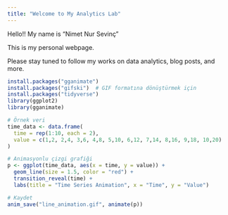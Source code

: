 ```yaml
---
title: "Welcome to My Analytics Lab"
---
```


Hello!! My name is "Nimet Nur Sevinç"

This is my personal webpage.

Please stay tuned to follow my works on data analytics, blog posts, and more.

```r
install.packages("gganimate")
install.packages("gifski")  # GIF formatına dönüştürmek için
install.packages("tidyverse")
library(ggplot2)
library(gganimate)

# Örnek veri
time_data <- data.frame(
  time = rep(1:10, each = 2),
  value = c(1,2, 2,4, 3,6, 4,8, 5,10, 6,12, 7,14, 8,16, 9,18, 10,20)
)

# Animasyonlu çizgi grafiği
p <- ggplot(time_data, aes(x = time, y = value)) +
  geom_line(size = 1.5, color = "red") +
  transition_reveal(time) +
  labs(title = "Time Series Animation", x = "Time", y = "Value")

# Kaydet
anim_save("line_animation.gif", animate(p))

```
